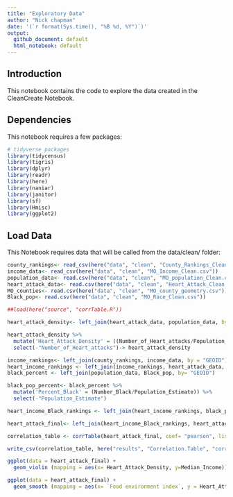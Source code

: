 ```yaml
---
title: "Exploratory Data"
author: "Nick chapman"
date: '(`r format(Sys.time(), "%B %d, %Y")`)'
output: 
  github_document: default
  html_notebook: default 
---
```


## Introduction
This notebook contains the code to explore the data created in the CleanCreate Notebook.

## Dependencies
This notebook requires a few packages:

```r
# tidyverse packages
library(tidycensus)
library(tigris)
library(dplyr)
library(readr)
library(here)
library(naniar)
library(janitor)
library(sf)
library(Hmisc)
library(ggplot2)
```

## Load Data

This Notebook requires data that will be called from the data/clean/ folder:

```r
county_rankings<- read_csv(here("data", "clean", "County_Rankings_Clean.csv"))
income_data<- read_csv(here("data", "clean", "MO_Income_Clean.csv"))
population_data<- read.csv(here("data", "clean", "MO_population_Clean.csv"))
heart_attack_data<- read.csv(here("data", "clean", "Heart_Attack_Clean.csv"))
MO_counties<- read.csv(here("data", "clean", "MO_county_geometry.csv"))
Black_pop<- read.csv(here("data", "clean", "MO_Race_Clean.csv"))
```

```r
##load(here("source", "corrTable.R"))
```


```r
heart_attack_density<- left_join(heart_attack_data, population_data, by = "GEOID")
```

```r
heart_attack_density %>%
  mutate('Heart_Attack_Density' = ((Number_of_Heart_attacks/Population_Estimate) * 10000)) %>%
  select(-"Number_of_Heart_attacks")-> heart_attack_density
```



```r
income_rankings<- left_join(county_rankings, income_data, by = "GEOID")
heart_income_rankings <- left_join(income_rankings, heart_attack_data, by = "GEOID")
black_percent <- left_join(population_data, Black_pop, by= "GEOID")

```

```r
black_pop_percent<- black_percent %>%
  mutate('Percent_Black' = (Number_Black/Population_Estimate)) %>%
  select(-"Population_Estimate")
```

```r
heart_income_Black_rankings <- left_join(heart_income_rankings, black_pop_percent,by = "GEOID")
```

```r
heart_attack_final<- left_join(heart_income_Black_rankings, heart_attack_density, by = "GEOID")
```


```r
correlation_table <- corrTable(heart_attack_final, coef= "pearson", listwise = TRUE, round = 3, pStar = T, `Adult smoking`, `Adult obesity`, `Food environment index`, `Physical inactivity`,`Access to exercise opportunities`, `Median_Income`, `Percent_Black`, `Heart_Attack_Density`)
```

```r
write_csv(correlation_table, here("results", "Correlation.Table", "correlation.table.csv"))
```


```r
ggplot(data = heart_attack_final) +
  geom_violin (mapping = aes(x= Heart_Attack_Density, y=Median_Income))
```

```r
ggplot(data = heart_attack_final) +
  geom_smooth (mapping = aes(x= `Food environment index`, y = Heart_Attack_Density))
```


